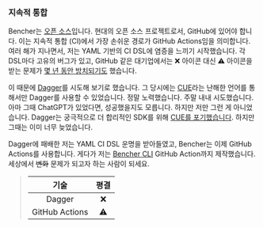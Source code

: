 ### 지속적 통합

Bencher는 [오픈 소스][github bencher]입니다.
현대의 오픈 소스 프로젝트로서, GitHub에 있어야 합니다.
이는 지속적 통합 (CI)에서 가장 손쉬운 경로가 GitHub Actions임을 의미합니다.
여러 해가 지나면서, 저는 YAML 기반의 CI DSL에 염증을 느끼기 시작했습니다.
각 DSL마다 고유의 버그가 있고, GitHub 같은 대기업에서는
❌ 아이콘 대신 ⚠️ 아이콘을 받는 문제가 [몇 년 동안 방치되기도][github runner 2347] 했습니다.

이 때문에 [Dagger][github dagger]를 시도해 보기로 했습니다.
그 당시에는 [CUE][cue]라는 난해한 언어를 통해서만 Dagger를 사용할 수 있었습니다.
정말 노력했습니다. 주말 내내 시도했습니다.
아마 그때 ChatGPT가 있었다면, 성공했을지도 모릅니다.
하지만 저만 그런 게 아니었습니다.
Dagger는 궁극적으로 더 합리적인 SDK를 위해 [CUE를 포기했습니다][dagger cue].
하지만 그때는 이미 너무 늦었습니다.

Dagger에 패배한 저는 YAML CI DSL 운명을 받아들였고,
Bencher는 이제 GitHub Actions를 사용합니다.
게다가 저는 [Bencher CLI][github bencher cli] GitHub Action까지 제작했습니다.
세상에서 ~~변화~~ 문제가 되고자 하는 사람이 되세요.

> |   기술   | 평결 |
> | :------: | :--: |
> |  Dagger  |  ❌  |
> | GitHub Actions |  ⚠️  |

[github bencher]: https://github.com/bencherdev/bencher
[github runner 2347]: https://github.com/actions/runner/issues/2347
[github dagger]: https://github.com/dagger/dagger
[cue]: https://cuelang.org/
[dagger cue]: https://dagger.io/blog/ending-cue-support
[github bencher cli]: https://github.com/marketplace/actions/bencher-cli